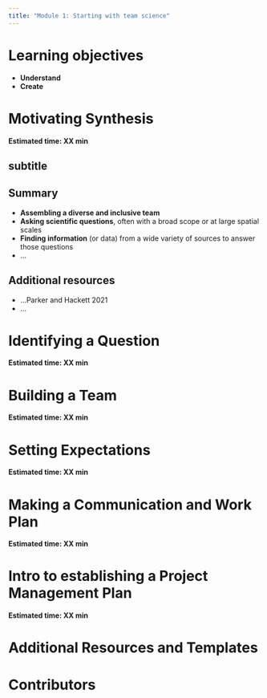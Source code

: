 ```yaml
---
title: "Module 1: Starting with team science"
---
```


# Learning objectives

- **Understand** 
- **Create**

# Motivating Synthesis

**Estimated time: XX min**

## subtitle

## Summary

* **Assembling a diverse and inclusive team**
* **Asking scientific questions**, often with a broad scope or at large spatial scales
* **Finding information** (or data) from a wide variety of sources to answer those questions
* ...

## Additional resources

* ...Parker and Hackett 2021
* ...

# Identifying a Question

**Estimated time: XX min**

# Building a Team

**Estimated time: XX min**

# Setting Expectations

**Estimated time: XX min**

# Making a Communication and Work Plan

**Estimated time: XX min**

# Intro to establishing a Project Management Plan 

**Estimated time: XX min**

# Additional Resources and Templates 

# Contributors 
